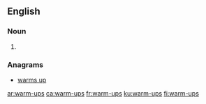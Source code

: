 ==English==

===Noun===
{{head|en|plural}}

# {{plural of|warm-up|lang=en}}

===Anagrams===
* [[warms up#English|warms up]]

[[ar:warm-ups]]
[[ca:warm-ups]]
[[fr:warm-ups]]
[[ku:warm-ups]]
[[fi:warm-ups]]